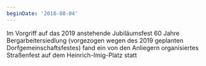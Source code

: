 ```yaml
---
beginDate: '2018-08-04'
---
```


Im Vorgriff auf das 2019 anstehende Jubiläumsfest 60 Jahre Bergarbeitersiedlung
(vorgezogen wegen des 2019 geplanten Dorfgemeinschaftsfestes) fand ein von den
Anliegern organisiertes Straßenfest auf dem Heinrich-Imig-Platz statt
